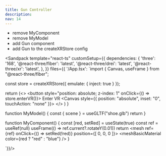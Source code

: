 ```yaml
---
title: Gun Controller
description: 
nav: 14
---
```


- remove MyComponent
- remove MyModel
- add Gun component
- add Gun to the createXRStore config

<Sandpack
  template="react-ts"
  customSetup={{
    dependencies: {
      'three': '168',
      '@react-three/fiber': 'latest',
      '@react-three/drei': 'latest',
      '@react-three/xr': 'latest',
    },
  }}
  files={{
    '/App.tsx': `import { Canvas, useFrame } from "@react-three/fiber";

const store = createXRStore({ emulate: { inject: true } });

  return (<>
    <button style="position: absolute; z-index: 1" onClick={() => store.enterVR()}>
        Enter VR
    </button>
    <Canvas style={{ position: "absolute", inset: "0", touchAction: "none" }}>
      <XR store={store}>
        <MyComponent />
        <MyModel />
      </XR>
    </Canvas>
    </>
  )
}

function MyModel() {
    const { scene } = useGLTF("shoe.glb")
    return <primitive object={scene} />
}

function MyComponent() {
    const [red, setRed] = useState(true)
    const ref = useRef<Mesh>(null)
    useFrame(() => ref.current?.rotateY(0.01)) 
    return <mesh ref={ref} onClick={() => setRed(!red)} position={[ 0, 0, 0 ]}>
        <boxGeometry/>
        <meshBasicMaterial color={red ? "red" : "blue"} />
    </mesh>
}

`}}/>